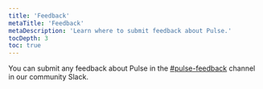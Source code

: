 ```yaml
---
title: 'Feedback'
metaTitle: 'Feedback'
metaDescription: 'Learn where to submit feedback about Pulse.'
tocDepth: 3
toc: true
---
```


<TopBlock>

You can submit any feedback about Pulse in the [#pulse-feedback](https://prisma.slack.com/archives/C058GKE3C1E) channel in our community Slack.

</TopBlock>
